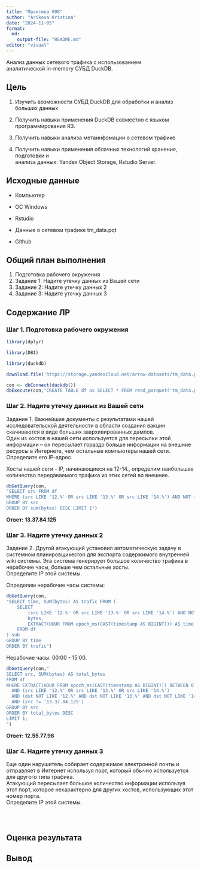 ```yaml
---
title: "Практика 008"
author: "Arikova Kristina"
date: "2024-11-05"
format:
  md:
    output-file: "README.md"
editor: "visual"
---
```


Анализ данных сетевого трафика с использованием\
аналитической in-memory СУБД DuckDB.

## Цель

1.  Изучить возможности СУБД DuckDB для обработки и анализ больших данных

2.  Получить навыки применения DuckDB совместно с языком программирования R3.

3.  Получить навыки анализа метаинфомации о сетевом трафике

4.  Получить навыки применения облачных технологий хранения, подготовки и\
    анализа данных: Yandex Object Storage, Rstudio Server.

## Исходные данные

-   Компьютер

-   ОС Windows

-   Rstudio

-   Данные о сетевом трафике tm_data.pqt

-   Github

## Общий план выполнения

1.  Подготовка рабочего окружения
2.  Задание 1: Надите утечку данных из Вашей сети
3.  Задание 2: Надите утечку данных 2
4.  Задание 3: Надите утечку данных 3

## Содержание ЛР

### Шаг 1. Подготовка рабочего окружения

```r
library(dplyr)
```

```r
library(DBI)
```

```r
library(duckdb)
```

```r
download.file('https://storage.yandexcloud.net/arrow-datasets/tm_data.pqt', destfile = "tm_data.pqt")
```

```r
con <- dbConnect(duckdb())
dbExecute(con,"CREATE TABLE df as SELECT * FROM read_parquet('tm_data.pqt')")
```

### Шаг 2. Надите утечку данных из Вашей сети

Задание 1. Важнейшие документы с результатами нашей исследовательской деятельности в области создания вакцин скачиваются в виде больших заархивированных дампов.\
Один из хостов в нашей сети используется для пересылки этой информации – он пересылает гораздо больше информации на внешние ресурсы в Интернете, чем остальные компьютеры нашей сети. Определите его IP-адрес.

Хосты нашей сети - IP, начинающиеся на 12-14., определим наибольшее количество передаваемого трафика из этих сетей во внешние.

```r
dbGetQuery(con,
"SELECT src FROM df
WHERE (src LIKE '12.%' OR src LIKE '13.%' OR src LIKE '14.%') AND NOT (dst LIKE '12.%' AND dst LIKE '13.%' AND dst LIKE '14.%')
GROUP BY src
ORDER BY sum(bytes) DESC LIMIT 1")
```

**Ответ: 13.37.84.125**

### Шаг 3. Надите утечку данных 2

Задание 2. Другой атакующий установил автоматическую задачу в системном планировщикеcron для экспорта содержимого внутренней wiki системы. Эта система генерирует большое количество трафика в нерабочие часы, больше чем остальные хосты.\
Определите IP этой системы.

Определим нерабочие часы системы:

```r
dbGetQuery(con,
"SELECT time, SUM(bytes) AS trafic FROM (
    SELECT 
        (src LIKE '12.%' OR src LIKE '13.%' OR src LIKE '14.%') AND NOT (dst LIKE '12.%' AND dst LIKE '13.%' AND dst LIKE '14.%') AS ip,
        bytes,
        EXTRACT(HOUR FROM epoch_ms(CAST(timestamp AS BIGINT))) AS time
    FROM df
) sub
GROUP BY time
ORDER BY trafic")
```

Нерабочие часы: 00:00 - 15:00.

```r
dbGetQuery(con,"
SELECT src, SUM(bytes) AS total_bytes
FROM df
WHERE EXTRACT(HOUR FROM epoch_ms(CAST(timestamp AS BIGINT))) BETWEEN 0 AND 15
  AND (src LIKE '12.%' OR src LIKE '13.%' OR src LIKE '14.%')
  AND (dst NOT LIKE '12.%' AND dst NOT LIKE '13.%' AND dst NOT LIKE '14.%')
  AND (src != '13.37.84.125')
GROUP BY src
ORDER BY total_bytes DESC
LIMIT 1;
")
```

**Ответ: 12.55.77.96**

### Шаг 4. Надите утечку данных 3

Еще один нарушитель собирает содержимое электронной почты и отправляет в Интернет используя порт, который обычно используется для другого типа трафика.\
Атакующий пересылает большое количество информации используя этот порт, которое нехарактерно для других хостов, использующих этот номер порта.\
Определите IP этой системы.

```r

```

\

## Оценка результата

## Вывод
